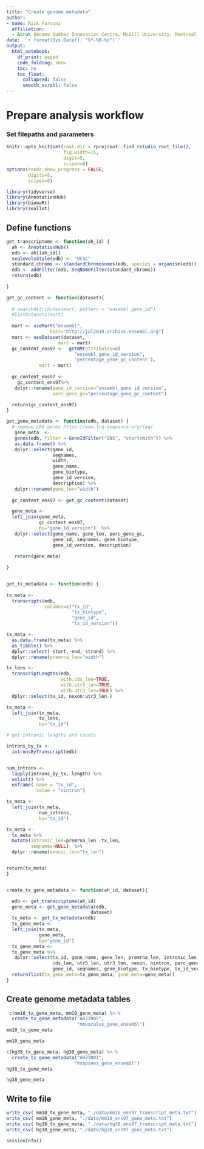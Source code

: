 ```yaml
---
title: "Create genome metadata"
author: 
- name: Rick Farouni
  affiliation:
  - &cruk Génome Québec Innovation Centre, McGill University, Montreal, Canada
date: '`r format(Sys.Date(), "%Y-%B-%d")`'
output:
  html_notebook:
    df_print: paged
    code_folding: show
    toc: no
    toc_float: 
      collapsed: false
      smooth_scroll: false
---
```



# Prepare analysis workflow

### Set filepaths and parameters

```r
knitr::opts_knit$set(root.dir = rprojroot::find_rstudio_root_file(),
                     fig.width=15,
                     digit=5,
                     scipen=8)
options(readr.show_progress = FALSE,
        digits=5, 
        scipen=8)
```

```r
library(tidyverse)
library(AnnotationHub)
library(biomaRt)
library(zeallot)

```

## Define functions

```r
get_transcriptome <- function(ah_id) {
  ah <- AnnotationHub()
  edb <- ah[[ah_id]]
  seqlevelsStyle(edb) <- "UCSC"
  standard_chroms <- standardChromosomes(edb, species = organism(edb))
  edb <- addFilter(edb, SeqNameFilter(standard_chroms))
  return(edb)
  
}

get_gc_content <- function(dataset){
  
  # searchAttributes(mart, pattern = "ensembl_gene_id")
  #listDatasets(mart)
  
  mart <- useMart("ensembl", 
                host="http://jul2019.archive.ensembl.org")
  mart <- useDataset(dataset,
                   mart = mart)
  gc_content_ens97 <-  getBM(attributes=c(
                         "ensembl_gene_id_version",
                         'percentage_gene_gc_content'),
            mart = mart)
  
  gc_content_ens97 <- 
    gc_content_ens97%>%
   dplyr::rename(gene_id_version="ensembl_gene_id_version",
                 perc_gene_gc="percentage_gene_gc_content")

  return(gc_content_ens97)
}

get_gene_metadata <- function(edb, dataset) {
  # remove LRG genes https://www.lrg-sequence.org/faq/
   gene_meta  <- 
   genes(edb, filter = GeneIdFilter("ENS", "startsWith")) %>% 
   as.data.frame() %>%
   dplyr::select(gene_id,
                 seqnames,
                 width,
                 gene_name, 
                 gene_biotype,
                 gene_id_version,
                 description) %>%
   dplyr::rename(gene_len="width")
   
  gc_content_ens97 <- get_gc_content(dataset)

  gene_meta <- 
  left_join(gene_meta,
            gc_content_ens97,
            by="gene_id_version")  %>%
   dplyr::select(gene_name, gene_len, perc_gene_gc,
                 gene_id, seqnames, gene_biotype, 
                 gene_id_version, description)
   
   return(gene_meta)
   
}


get_tx_metadata <- function(edb) {
  
tx_meta <- 
  transcripts(edb,
              columns=c("tx_id",
                        "tx_biotype",
                        "gene_id",
                        "tx_id_version"))

tx_meta <- 
  as.data.frame(tx_meta) %>%
  as_tibble() %>%
  dplyr::select(-start,-end,-strand) %>%
  dplyr::rename(premrna_len="width")

tx_lens <- 
  transcriptLengths(edb,
                    with.cds_len=TRUE,
                    with.utr5_len=TRUE,
                    with.utr3_len=TRUE) %>%
  dplyr::select(tx_id, nexon:utr3_len )

tx_meta <- 
  left_join(tx_meta,
            tx_lens,
            by="tx_id")

# get intronic lengths and counts

introns_by_tx <- 
  intronsByTranscript(edb)


num_introns <- 
  lapply(introns_by_tx, length) %>%
  unlist() %>%
  enframe( name = "tx_id",
           value = "nintron")

tx_meta <- 
  left_join(tx_meta,
            num_introns,
            by="tx_id")

tx_meta <- 
  tx_meta %>%
  mutate(intronic_len=premrna_len -tx_len,
         seqnames=NULL)  %>%
  dplyr::rename(exonic_len="tx_len")


return(tx_meta)
}


create_tx_gene_metadata <- function(ah_id, dataset){

  edb <- get_transcriptome(ah_id)
  gene_meta <- get_gene_metadata(edb,
                               dataset)
  tx_meta <- get_tx_metadata(edb)
  tx_gene_meta <- 
  left_join(tx_meta,
            gene_meta,
            by="gene_id")
  tx_gene_meta <- 
  tx_gene_meta %>%
   dplyr::select(tx_id, gene_name, gene_len, premrna_len, intronic_len, exonic_len,
                 cds_len, utr5_len, utr3_len, nexon, nintron, perc_gene_gc,
                 gene_id, seqnames, gene_biotype, tx_biotype, tx_id_version, gene_id_version, description)
  return(list(tx_gene_meta=tx_gene_meta, gene_meta=gene_meta))
}

```


## Create genome metadata tables

```r

 c(mm10_tx_gene_meta, mm10_gene_meta) %<-%
  create_tx_gene_metadata("AH73905",
                          "mmusculus_gene_ensembl")
mm10_tx_gene_meta 
```

```r
mm10_gene_meta
```


```r
c(hg38_tx_gene_meta, hg38_gene_meta) %<-% 
  create_tx_gene_metadata("AH73881",
                         "hsapiens_gene_ensembl")
hg38_tx_gene_meta 
```
```r
hg38_gene_meta
```

## Write to file

```r
write_csv( mm10_tx_gene_meta, "./data/mm10_ens97_transcript_meta.txt")
write_csv( mm10_gene_meta, "./data/mm10_ens97_gene_meta.txt")
write_csv( hg38_tx_gene_meta, "./data/hg38_ens97_transcript_meta.txt")
write_csv( hg38_gene_meta, "./data/hg38_ens97_gene_meta.txt")
```

```r
sessionInfo()
```

